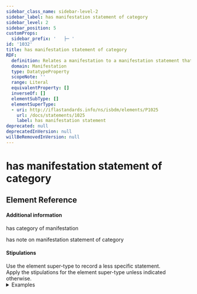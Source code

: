 ```yaml
---
sidebar_class_name: sidebar-level-2
sidebar_label: has manifestation statement of category
sidebar_level: 2
sidebar_position: 5
customProps:
  sidebar_prefix: '   ├─ '
id: '1032'
title: has manifestation statement of category
RDF:
  definition: Relates a manifestation to a manifestation statement that includes information that is relevant to specific categories to which the manifestation belongs.
  domain: Manifestation
  type: DatatypeProperty
  scopeNote: ''
  range: Literal
  equivalentProperty: []
  inverseOf: []
  elementSubType: []
  elementSuperType:
  - uri: http://iflastandards.info/ns/isbdm/elements/P1025
    url: /docs/statements/1025
    label: has manifestation statement
deprecated: null
deprecatedInVersion: null
willBeRemovedInVersion: null
---
```

# has manifestation statement of category

## Element Reference
<ElementReference frontMatter={frontMatter} />

#### Additional information

<SeeAlso><InLink href="/docs/attributes/1263">has category of manifestation</InLink></SeeAlso>

<SeeAlso><InLink href="/docs/notes/1205">has note on manifestation statement of category</InLink></SeeAlso>

#### Stipulations

<div className="stip">
  Use the element super-type to record a less specific statement.
</div>

<div className="stip">
  Apply the stipulations for the element super-type unless indicated otherwise.
  
  <details>
  <summary>Examples</summary>
  
  | Property | Value |
  |:---------|:------|
  | has manifestation statement of category | "A push, pull and slide book" |
  
  *[Full example: <InLink href="/docs/fullex/fx017">Gruffalo (2020; Macmillan Children's Books; volume; board book binding)</InLink>.]*
  <hr />
  
  | Property | Value |
  |:---------|:------|
  | has manifestation statement of category | "45 rpm" |
  
  *[Full example: <InLink href="/docs/fullex/fx058">Give it up b/w Tired (2002; Ouput Recordings; audio disc)</InLink>. The value is the playing speed of an audio disc.]*
  </details>
</div>
